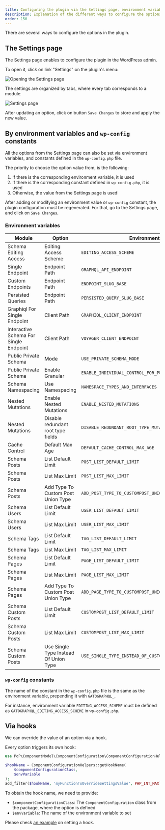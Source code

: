 ```yaml
---
title: Configuring the plugin via the Settings page, environment variables, wp-config, and hooks
description: Explanation of the different ways to configure the options in Gato GraphQL.
order: 150
---
```


There are several ways to configure the options in the plugin.

## The Settings page

The Settings page enables to configure the plugin in the WordPress admin.

To open it, click on link "Settings" on the plugin's menu:

![Opening the Settings page](/assets/guides/downstream/opening-settings-page.png "Opening the Settings page")

The settings are organized by tabs, where every tab corresponds to a module:

![Settings page](/assets/guides/downstream/settings-page.png "Settings page")

After updating an option, click on button `Save Changes` to store and apply the new value.

## By environment variables and `wp-config` constants

All the options from the Settings page can also be set via environment variables, and constants defined in the `wp-config.php` file.

The priority to choose the option value from, is the following:

1. If there is the corresponding environment variable, it is used
2. If there is the corresponding constant defined in `wp-config.php`, it is used
3. Otherwise, the value from the Settings page is used

After adding or modifying an environment value or `wp-config` constant, the plugin configuration must be regenerated. For that, go to the Settings page, and click on `Save Changes`.

### Environment variables

| Module | Option | Environment value |
| --- | --- | --- |
| Schema Editing Access | Editing Access Scheme | `EDITING_ACCESS_SCHEME` |
| Single Endpoint | Endpoint Path | `GRAPHQL_API_ENDPOINT` |
| Custom Endpoints | Endpoint Path | `ENDPOINT_SLUG_BASE` |
| Persisted Queries | Endpoint Path | `PERSISTED_QUERY_SLUG_BASE` |
| Graphiql For Single Endpoint | Client Path | `GRAPHIQL_CLIENT_ENDPOINT` |
| Interactive Schema For Single Endpoint | Client Path | `VOYAGER_CLIENT_ENDPOINT` |
| Public Private Schema | Mode | `USE_PRIVATE_SCHEMA_MODE` |
| Public Private Schema | Enable Granular | `ENABLE_INDIVIDUAL_CONTROL_FOR_PUBLIC_PRIVATE_SCHEMA_MODE` |
| Schema Namespacing | Use Namespacing | `NAMESPACE_TYPES_AND_INTERFACES` |
| Nested Mutations | Enable Nested Mutations | `ENABLE_NESTED_MUTATIONS` |
| Nested Mutations | Disable redundant root type fields | `DISABLE_REDUNDANT_ROOT_TYPE_MUTATION_FIELDS` |
| Cache Control | Default Max Age | `DEFAULT_CACHE_CONTROL_MAX_AGE` |
| Schema Posts | List Default Limit | `POST_LIST_DEFAULT_LIMIT` |
| Schema Posts | List Max Limit | `POST_LIST_MAX_LIMIT` |
| Schema Posts | Add Type To Custom Post Union Type | `ADD_POST_TYPE_TO_CUSTOMPOST_UNION_TYPES` |
| Schema Users | List Default Limit | `USER_LIST_DEFAULT_LIMIT` |
| Schema Users | List Max Limit | `USER_LIST_MAX_LIMIT` |
| Schema Tags | List Default Limit | `TAG_LIST_DEFAULT_LIMIT` |
| Schema Tags | List Max Limit | `TAG_LIST_MAX_LIMIT` |
| Schema Pages | List Default Limit | `PAGE_LIST_DEFAULT_LIMIT` |
| Schema Pages | List Max Limit | `PAGE_LIST_MAX_LIMIT` |
| Schema Pages | Add Type To Custom Post Union Type | `ADD_PAGE_TYPE_TO_CUSTOMPOST_UNION_TYPES` |
| Schema Custom Posts | List Default Limit | `CUSTOMPOST_LIST_DEFAULT_LIMIT` |
| Schema Custom Posts | List Max Limit | `CUSTOMPOST_LIST_MAX_LIMIT` |
| Schema Custom Posts | Use Single Type Instead Of Union Type | `USE_SINGLE_TYPE_INSTEAD_OF_CUSTOMPOST_UNION_TYPE` |

### `wp-config` constants

The name of the constant in the `wp-config.php` file is the same as the environment variable, prepending it with `GATOGRAPHQL_`.

For instance, environment variable `EDITING_ACCESS_SCHEME` must be defined as `GATOGRAPHQL_EDITING_ACCESS_SCHEME` in `wp-config.php`.

## Via hooks

We can override the value of an option via a hook.

Every option triggers its own hook:

```php
use PoP\ComponentModel\ComponentConfiguration\ComponentConfigurationHelpers;

$hookName = ComponentConfigurationHelpers::getHookName(
    $componentConfigurationClass,
    $envVariable
);
add_filter($hookName, 'myFunctionToOverrideSettingsValue', PHP_INT_MAX);
```

To obtain the hook name, we need to provide:

- `$componentConfigurationClass`: The `ComponentConfiguration` class from the package, where the option is defined
- `$envVariable`: The name of the environment variable to set

Please check [an example](https://github.com/GatoGraphQL/GatoGraphQL/blob/380f16c46a91bb3d40fff53c6770a31c30d6d457/layers/GraphQLAPIForWP/plugins/graphql-api-for-wp/src/Component.php#L99) on setting a hook.
